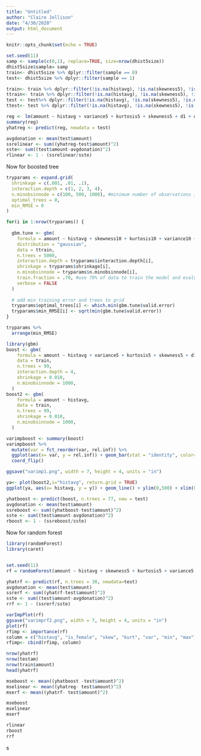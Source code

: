 ```yaml
---
title: "Untitled"
author: "Claire Jellison"
date: "4/30/2020"
output: html_document
---
```


```r
knitr::opts_chunk$set(echo = TRUE)
```


```r
set.seed(11)
samp <- sample(c(0,1), replace=TRUE, size=nrow(dhist5size))
dhist5size$sample= samp
train<- dhist5size %>% dplyr::filter(sample == 0)
test<- dhist5size %>% dplyr::filter(sample == 1)

train<- train %>% dplyr::filter(!is.na(histavg), !is.na(skewness5), !is.na(kurtosis5), !is.na(variance5), !is.na(d1), !is.na(d5), !is.na(is_female))
ttrain<- train %>% dplyr::filter(!is.na(histavg), !is.na(skewness5), !is.na(kurtosis5), !is.na(variance5), !is.na(d1), !is.na(d5), !is.na(gender))
test <- test%>% dplyr::filter(!is.na(histavg), !is.na(skewness5), !is.na(kurtosis5), !is.na(variance5), !is.na(d1), !is.na(d5), !is.na(is_female))
ttest<- test %>% dplyr::filter(!is.na(histavg), !is.na(skewness5), !is.na(kurtosis5), !is.na(variance5), !is.na(d1), !is.na(d5), !is.na(gender))
```

```r
reg <- lm(amount ~ histavg + variance5 + kurtosis5 + skewness5 + d1 + d5 + is_female, data = train)
summary(reg)
yhatreg <- predict(reg, newdata = test)

avgdonation <- mean(test$amount)
ssrelinear <- sum((yhatreg-test$amount)^2)
sste<- sum((test$amount-avgdonation)^2)
rlinear <- 1 - (ssrelinear/sste)

```

Now for boosted tree
```r
tryparams <- expand.grid(
  shrinkage = c(.001, .01, .1),
  interaction.depth = c(1, 2, 3, 4),
  n.minobsinnode = c(100, 500, 1000), #minimum number of observations in node 
  optimal_trees = 0,         
  min_RMSE = 0                   
)

for(i in 1:nrow(tryparams)) {
  
  gbm.tune <- gbm(
    formula = amount ~ histavg + skewness10 + kurtosis10 + variance10 + d1 + d10 + is_female,
    distribution = "gaussian",
    data = ttrain,
    n.trees = 5000,
    interaction.depth = tryparams$interaction.depth[i],
    shrinkage = tryparams$shrinkage[i],
    n.minobsinnode = tryparams$n.minobsinnode[i],
    train.fraction = .70, #use 70% of data to train the model and evaluate on the other 30% 
    verbose = FALSE
  )
  
  # add min training error and trees to grid
  tryparams$optimal_trees[i] <- which.min(gbm.tune$valid.error)
  tryparams$min_RMSE[i] <- sqrt(min(gbm.tune$valid.error))
}

tryparams %>% 
  arrange(min_RMSE) 
```


```r
library(gbm)
boost <- gbm(
    formula = amount ~ histavg + variance5 + kurtosis5 + skewness5 + d1 + d5 + is_female,
    data = train,
    n.trees = 99,
    interaction.depth = 4,
    shrinkage = 0.010,
    n.minobsinnode = 1000,
  )
boost2 <- gbm(
    formula = amount ~ histavg,
    data = train,
    n.trees = 99,
    shrinkage = 0.010,
    n.minobsinnode = 1000,
  )

varimpboost <- summary(boost)
varimpboost %>% 
  mutate(var = fct_reorder(var, rel.inf)) %>%
  ggplot(aes(x= var, y = rel.inf)) + geom_bar(stat = "identity", color="steelblue", fill="white") +
  coord_flip() 

ggsave("varimp1.png", width = 7, height = 4, units = "in")

ya<- plot(boost2,i="histavg", return.grid = TRUE)
ggplot(ya, aes(x= histavg, y = y)) + geom_line() + ylim(0,500) + xlim(0,3000)

```

```r
yhatboost <- predict(boost, n.trees = 77, new = test)
avgdonation <- mean(test$amount)
ssreboost <- sum((yhatboost-test$amount)^2)
sste <- sum((test$amount-avgdonation)^2)
rboost <- 1 - (ssreboost/sste)
```



Now for random forest
```r
library(randomForest)
library(caret)


set.seed(11)
rf = randomForest(amount ~ histavg + skewness5 + kurtosis5 + variance5 + d1 + d5 + is_female, data= train, ntree = 30,  mimportance =TRUE)

yhatrf <- predict(rf, n.trees = 30, newdata=test)
avgdonation <- mean(test$amount)
ssrerf <- sum((yhatrf-test$amount)^2)
sste <- sum((test$amount-avgdonation)^2)
rrf <- 1 - (ssrerf/sste)

varImpPlot(rf)
ggsave("varimprf2.png", width = 7, height = 4, units = "in")
plot(rf)
rfimp <- importance(rf)
column = c("histavg", "is_female", "skew", "kurt", "var", "min", "max")
rfimp<- cbind(rfimp, column)

nrow(yhatrf)
nrow(testam)
nrow(train$amount)
head(yhatrf)
```

```r
mseboost <- mean((yhatboost -test$amount)^2)
mselinear <- mean((yhatreg- test$amount)^2)
mserf <- mean((yhatrf- test$amount)^2)

mseboost
mselinear
mserf

rlinear
rboost 
rrf 
```
s

